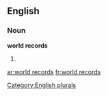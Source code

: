 
==English==

===Noun===
'''world records'''

# {{plural of|world record}}

[[Category:English plurals]]

[[ar:world records]]
[[fr:world records]]
